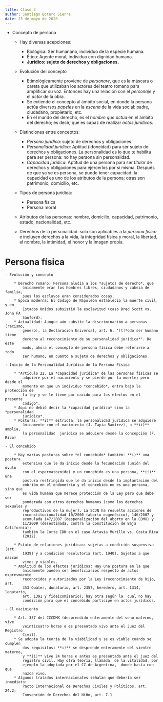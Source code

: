 ```yaml
---
title: Clase 3
author: Santiago Botero Sierra
date: 23 de mayo de 2020
---
```


+ Concepto de persona
    - Hay diversas acepciones:

        * Biológica: Ser humanano, individuo de la especie humana.
        * Ético: Agente moral, individuo con dignidad humana.
        * **Jurídico: sujeto de derechos y obligaciones.**

    - Evolución del concepto

        * Etimológicamente proviene de *personare*, que es la máscara o careta
            que utilizaban los actores del teatro romano para amplificar su
            voz. Entonces hay una relación con el *personaje* y el *actor* de la
            obra.
        * Se extiende el concepto al ámbito social, en donde la persona actúa
            diversos *papeles* en la *escena* de la vida social: padre,
            ciudadano, propietario, etc.
        * En el mundo del derecho, es el *hombre que actúa* en el ámbito del
            derecho; es decir, que es capaz de realizar *actos jurídicos*.

    - Distinciones entre conceptos:

        * *Persona jurídica*: sujeto de derechos y obligaciones.
        * *Personalidad jurídica*: Aptitud (idoneidad) para ser sujeto de
            derechos y obligaciones. La personalidad es lo que te habilita para
            ser persona: no hay persona sin personalidad.
        * *Capacidad jurídica*: Aptitud de una persona para ser *titular* de
            derechos y obligaciones para ejercerlos por sí misma. Después de que
            ya se es persona, se puede tener capacidad: la capacidad es uno de
            los atributos de la persona; otras son patrimonio, domicilio, etc.

    - Tipos de persona jurídica:

        * Persona física
        * Persona moral

    - Atributos de las personas: nombre, domicilio, capacidad, patrimonio,
        estado, nacionalidad, etc.
    - Derechos de la personalidad: solo son aplicables a la *persona física* e
        incluyen derechos a la vida, la integridad física y moral, la libertad,
        el nombre, la intimidad, el honor y la imagen propia.

# Persona física
    - Evolución y concepto

        * Derecho romano: Persona aludía a los *sujetos de derecho*, que
            únicamente eran los hombres libres, ciudadanos y cabeza de familia,
            pues los esclavos eran considerados cosas.
        * Época moderna: El Código de Napoleón estableció la muerte civil, y en
            Estados Unidos subsistió la esclavitud (caso Dred Scott vs. John FA
            Sanford).
        * Actualidad: Aunque aún subsite la discriminación a personas (racismo,
            género), la Declaración Universal, art. 6, "[t]*odo ser humano tiene
            derecho al reconocimiento de su personalidad jurídica*". De este
            modo, ahora el concepto de persona física debe referirse a todo
            ser humano, en cuanto a sujeto de derechos y obligaciones.

    - Inicio de la Personalidad Jurídica de la Persona Física

        * "Artículo 22. La *capacidad jurídica* de las personas físicas se
            adquiere por el nacimiento y se pierde por la muerte; pero desde el
            momento en que un individuo *concebido*, entra bajo la protección de
            la ley y se le tiene por nacido para los efectos en el presente
            Código".
        * Aquí no debió decir la *capacidad jurídica* sino la *personalidad
            jurídica*.
        * Posturas: **i)** estricta, la personalidad jurídica se adquiere
            únicamente con el nacimiento (J. Tapia Ramírez), o **ii)** amplia,
            la personalidad  jurídica se adquiere desde la concepción (F. Rico)

    - El concebido

        * Hay varias posturas sobre *el concebido* también: **i)** una postura
            extensiva que le da inicio desde la fecundación (unión del óvulo
            con el espermatozoide) y un concebido es una persona, **ii)** una
            postura restringida que le da inicio desde la implantación del
            embrión en el endometrio y el concebido no es una persona, sino que
            es vida humana que merece protección de la Ley pero que debe ser
            ponderada con otros derechos humanos (como los derechos sexuales y
            reproductivos de la mujer). La SCJN ha resuelto acciones de
            inconstitucionalidad 10/2000 (aborto eugenésico), 146/2007 y
            acumulada 147/2007 (despenalización del aborto en la CDMX) y
            11/2009 (desestimada, contra la Constitución de Baja California);
            también la Corte IDH en el caso Artavia Murillo vs. Costa Rica
            (2012).

        * Estuto de relaciones jurídicas: sujetas a condición suspensiva (art.
            1939) y a condición resolutoria (art. 1940). Sujetos a que nazcan
            vivos y viables.
        * Amplitud de los efectos jurídicos: Hay una postura en la que
            únicamente pueden ser beneficiarios respecto de actos  expresmaente
            reconocidos y autorizados por la Ley (reconocimiento de hijo, art.
            353 Quáter, donatario, art. 2357, heredero, art. 1314, legatario,
            art. 1391 y fideicomisario); hay otra según la  cual no hay
            condición para que el concebido participe en actos jurídicos.

    - El nacimiento

        * Art. 337 del CCCDMX (desprendido enteramente del seno materno, vive
            veinticuatro horas o es presentado vivo ante el Juez del Registro
            Civil).
        * Se adopta la teoría de la viabilidad y se es viable cuando se cumplen
            dos requisitos: **i)** se desprende enteramente del vientre materno,
            y **ii)** vive 24 horas o antes es presentado ante el juez del
            registro civil. Hay otra teoría, llamada  de la vitalidad, por
            ejemplo la adoptada por el CC de Argentina,  donde basta con que
            nazca vivo.
        * Algunos tratados internacionales señalan que debería ser inmediato:
            Pacto Internacional de Derechos Civiles y Políticos, art. 24.2;
            Convención de Derechos del Niño, art. 7.1
